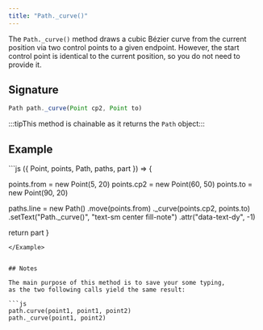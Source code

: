 ```yaml
---
title: "Path._curve()"
---
```


The `Path._curve()` method draws a cubic Bézier curve
from the current position via two control points to a given endpoint.
However, the start control point is identical to the current position,
so you do not need to provide it.

## Signature

```js
Path path._curve(Point cp2, Point to)
```

:::tipThis method is chainable as it returns the `Path` object:::

## Example

<Example caption="Example of the Path.\_curve() method">
```js
({ Point, points, Path, paths, part }) => {

  points.from = new Point(5, 20)
  points.cp2 = new Point(60, 50)
  points.to = new Point(90, 20)

  paths.line = new Path()
    .move(points.from)
    ._curve(points.cp2, points.to)
    .setText("Path._curve()", "text-sm center fill-note")
    .attr("data-text-dy", -1)

  return part
}
```
</Example>


## Notes

The main purpose of this method is to save your some typing,
as the two following calls yield the same result:

```js
path.curve(point1, point1, point2)
path._curve(point1, point2)
```
